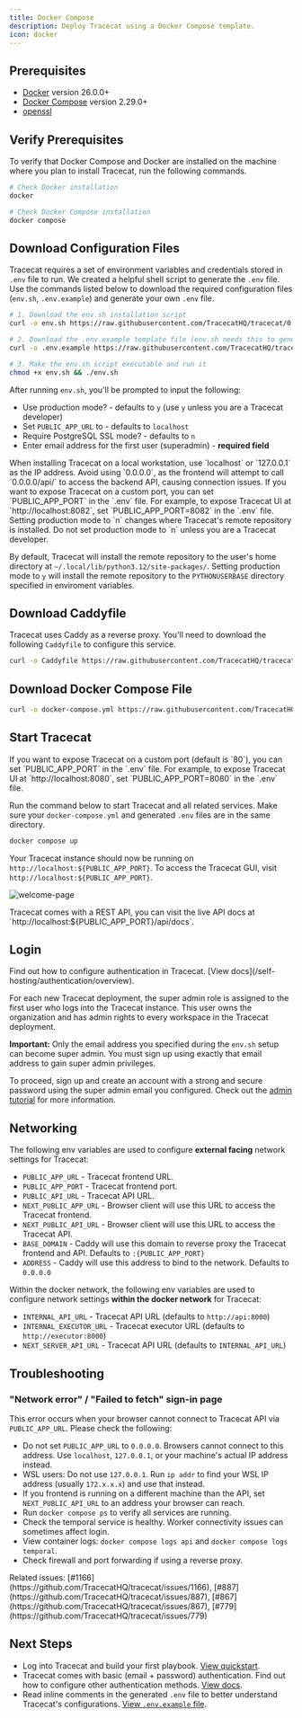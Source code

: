 ```yaml
---
title: Docker Compose
description: Deploy Tracecat using a Docker Compose template.
icon: docker
---
```



<DeploymentNote />

<BasicAuthWarning />

## Prerequisites

- [Docker](https://docs.docker.com/engine/install/) version 26.0.0+
- [Docker Compose](https://docs.docker.com/compose/install/) version 2.29.0+
- [openssl](https://www.openssl.org/source/)

## Verify Prerequisites

To verify that Docker Compose and Docker are installed on the machine where you plan to install Tracecat, run the following commands.

```bash
# Check Docker installation
docker

# Check Docker Compose installation
docker compose
```

## Download Configuration Files

<PublicUrlNote />

Tracecat requires a set of environment variables and credentials stored in `.env` file to run.
We created a helpful shell script to generate the `.env` file.
Use the commands listed below to download the required configuration files
(`env.sh`, `.env.example`) and generate your own `.env` file.

```bash
# 1. Download the env.sh installation script
curl -o env.sh https://raw.githubusercontent.com/TracecatHQ/tracecat/0.36.14/env.sh

# 2. Download the .env.example template file (env.sh needs this to generate your .env file)
curl -o .env.example https://raw.githubusercontent.com/TracecatHQ/tracecat/0.36.14/.env.example

# 3. Make the env.sh script executable and run it
chmod +x env.sh && ./env.sh
```

After running `env.sh`, you'll be prompted to input the following:

- Use production mode? - defaults to `y` (use `y` unless you are a Tracecat developer)
- Set `PUBLIC_APP_URL` to - defaults to `localhost`
- Require PostgreSQL SSL mode? - defaults to `n`
- Enter email address for the first user (superadmin) - **required field**

<Info>
  When installing Tracecat on a local workstation, use `localhost` or `127.0.0.1` as the IP address.
  Avoid using `0.0.0.0`, as the frontend will attempt to call `0.0.0.0/api/` to access the backend API, causing connection issues.
</Info>

<Tip>
  If you want to expose Tracecat on a custom port, you can set `PUBLIC_APP_PORT` in the `.env` file.
  For example, to expose Tracecat UI at `http://localhost:8082`, set `PUBLIC_APP_PORT=8082` in the `.env` file.
</Tip>

<Note>
  Setting production mode to `n` changes where Tracecat's remote repository is installed.
  Do not set production mode to `n` unless you are a Tracecat developer.

  By default, Tracecat will install the remote repository to the user's home directory at `~/.local/lib/python3.12/site-packages/`.
  Setting production mode to `y` will install the remote repository to the `PYTHONUSERBASE` directory specified in enviroment variables.
</Note>

## Download Caddyfile

Tracecat uses Caddy as a reverse proxy.
You'll need to download the following `Caddyfile` to configure this service.

```bash
curl -o Caddyfile https://raw.githubusercontent.com/TracecatHQ/tracecat/0.36.14/Caddyfile
```

## Download Docker Compose File

```bash
curl -o docker-compose.yml https://raw.githubusercontent.com/TracecatHQ/tracecat/0.36.14/docker-compose.yml
```

## Start Tracecat

<Note>
  If you want to expose Tracecat on a custom port (default is `80`), you can set `PUBLIC_APP_PORT` in the `.env` file.
  For example, to expose Tracecat UI at `http://localhost:8080`, set `PUBLIC_APP_PORT=8080` in the `.env` file.
</Note>

Run the command below to start Tracecat and all related services.
Make sure your `docker-compose.yml` and generated `.env` files are in the same directory.

```bash
docker compose up
```

Your Tracecat instance should now be running on `http://localhost:${PUBLIC_APP_PORT}`.
To access the Tracecat GUI, visit `http://localhost:${PUBLIC_APP_PORT}`.

![welcome-page](/img/self-hosting/welcome-page.png)

<Tip>
  Tracecat comes with a REST API, you can visit the live API docs at
  `http://localhost:${PUBLIC_APP_PORT}/api/docs`.
</Tip>

## Login

<Note>
  Find out how to configure authentication in Tracecat. [View
  docs](/self-hosting/authentication/overview).
</Note>

For each new Tracecat deployment, the super admin role is assigned to the first user who logs into the Tracecat instance.
This user owns the organization and has admin rights to every workspace in the Tracecat deployment.

**Important:** Only the email address you specified during the `env.sh` setup can become super admin.
You must sign up using exactly that email address to gain super admin privileges.

To proceed, sign up and create an account with a strong and secure password using the super admin email you configured.
Check out the [admin tutorial](/quickstart/admin) for more information.

## Networking

The following env variables are used to configure **external facing** network settings for Tracecat:

- `PUBLIC_APP_URL` - Tracecat frontend URL.
- `PUBLIC_APP_PORT` - Tracecat frontend port.
- `PUBLIC_API_URL` - Tracecat API URL.
- `NEXT_PUBLIC_APP_URL` - Browser client will use this URL to access the Tracecat frontend.
- `NEXT_PUBLIC_API_URL` - Browser client will use this URL to access the Tracecat API.
- `BASE_DOMAIN` - Caddy will use this domain to reverse proxy the Tracecat frontend and API. Defaults to `:{PUBLIC_APP_PORT}`
- `ADDRESS` - Caddy will use this address to bind to the network. Defaults to `0.0.0.0`

Within the docker network, the following env variables are used to configure network settings **within the docker network** for Tracecat:

- `INTERNAL_API_URL` - Tracecat API URL (defaults to `http://api:8000`)
- `INTERNAL_EXECUTOR_URL` - Tracecat executor URL (defaults to `http://executor:8000`)
- `NEXT_SERVER_API_URL` - Tracecat API URL (defaults to `INTERNAL_API_URL`)

## Troubleshooting

### "Network error" / "Failed to fetch" sign-in page

This error occurs when your browser cannot connect to Tracecat API via `PUBLIC_APP_URL`.
Please check the following:

- Do not set `PUBLIC_APP_URL` to `0.0.0.0`. Browsers cannot connect to this address. Use `localhost`, `127.0.0.1`, or your machine's actual IP address instead.
- WSL users: Do not use `127.0.0.1`. Run `ip addr` to find your WSL IP address (usually `172.x.x.x`) and use that instead.
- If you frontend is running on a different machine than the API, set `NEXT_PUBLIC_API_URL` to an address your browser can reach.
- Run `docker compose ps` to verify all services are running.
- Check the temporal service is healthy. Worker connectivity issues can sometimes affect login.
- View container logs: `docker compose logs api` and `docker compose logs temporal`.
- Check firewall and port forwarding if using a reverse proxy.

<Note>
  Related issues: [#1166](https://github.com/TracecatHQ/tracecat/issues/1166), [#887](https://github.com/TracecatHQ/tracecat/issues/887), [#867](https://github.com/TracecatHQ/tracecat/issues/867), [#779](https://github.com/TracecatHQ/tracecat/issues/779)
</Note>

## Next Steps
- Log into Tracecat and build your first playbook. [View quickstart](/quickstart).
- Tracecat comes with basic (email + password) authentication. Find out how to configure other authentication methods. [View docs](/self-hosting/authentication/overview).
- Read inline comments in the generated `.env` file to better understand Tracecat's configurations. [View `.env.example` file](https://github.com/TracecatHQ/tracecat/blob/0.36.14/.env.example).
